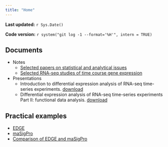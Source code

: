 ```yaml
---
title: "Home"
---
```


**Last updated:** `r Sys.Date()`

**Code version:** `r system("git log -1 --format='%H'", intern = TRUE)`


## Documents

* Notes
    * [Selected papers on statistical and analytical issues](relevant-papers.html)
    * [Selected RNA-seq studies of time course gene expression](Example-papers-using-RNAseq-time-series.html)

* Presentations
    * Introduction to differential expression analysis of RNA-seq time-series experiments. [download](../docs/talk-lab-20160706-diffTimeExpression.pdf)
    * Differential expression analysis of RNA-seq time-series experiments Part II: functional data analysis. [download](../docs/talk-lab-20160817-diffTimeExpression.pdf)


## Practical examples

* [EDGE](Example_time_series_example_edge.html)
* [maSigPro](Example_time_series_example_maSigPro.html)
* [Comparison of EDGE and maSigPro](Example_times_series_example_comparison.html)

